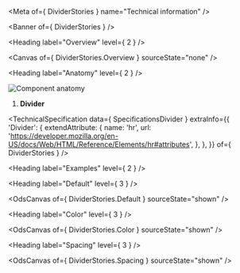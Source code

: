 
<Meta of={ DividerStories } name="Technical information" />

<Banner of={ DividerStories } />

<Heading label="Overview" level={ 2 } />

<Canvas of={ DividerStories.Overview } sourceState="none" />

<Heading label="Anatomy" level={ 2 } />

![Component anatomy](./base-assets/components/divider/anatomy-tech.png "Component anatomy")

1. **Divider**

<TechnicalSpecification
  data={ SpecificationsDivider }
  extraInfo={{
    'Divider': {
      extendAttribute: {
        name: 'hr',
        url: 'https://developer.mozilla.org/en-US/docs/Web/HTML/Reference/Elements/hr#attributes',
      },
    },
  }}
  of={ DividerStories } />

<Heading label="Examples" level={ 2 } />

<Heading label="Default" level={ 3 } />

<OdsCanvas of={ DividerStories.Default } sourceState="shown" />

<Heading label="Color" level={ 3 } />

<OdsCanvas of={ DividerStories.Color } sourceState="shown" />

<Heading label="Spacing" level={ 3 } />

<OdsCanvas of={ DividerStories.Spacing } sourceState="shown" />
